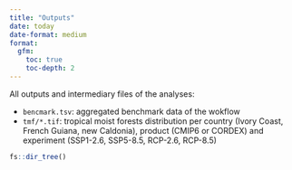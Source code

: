 ```yaml
---
title: "Outputs"
date: today
date-format: medium
format: 
  gfm:
    toc: true
    toc-depth: 2
---
```


All outputs and intermediary files of the analyses:

-   `bencmark.tsv`: aggregated benchmark data of the wokflow
-   `tmf/*.tif`: tropical moist forests distribution per country (Ivory Coast, French Guiana, new Caldonia), product (CMIP6 or CORDEX) and experiment (SSP1-2.6, SSP5-8.5, RCP-2.6, RCP-8.5)

```r
fs::dir_tree()
```
